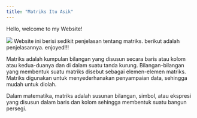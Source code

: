 ---
title: "Matriks Itu Asik"
---

Hello, welcome to my Website!

![](https://breefstudio.com/wp-content/uploads/2020/01/speed-4028234_1920.jpg)
Website ini berisi sedikit penjelasan tentang matriks. berikut adalah penjelasannya. enjoyed!!!

Matriks adalah kumpulan bilangan yang disusun secara baris atau kolom atau kedua-duanya dan di dalam suatu tanda kurung. Bilangan-bilangan yang membentuk suatu matriks disebut sebagai elemen-elemen matriks. Matriks digunakan untuk menyederhanakan penyampaian data, sehingga mudah untuk diolah.

Dalam matematika, matriks adalah susunan bilangan, simbol, atau ekspresi yang disusun dalam baris dan kolom sehingga membentuk suatu bangun persegi.



